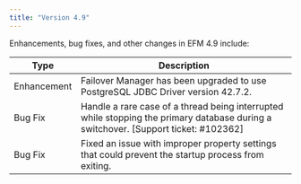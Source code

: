 ```yaml
---
title: "Version 4.9"
---
```


Enhancements, bug fixes, and other changes in EFM 4.9 include:

| Type | Description |
| ---- |------------ |
| Enhancement | Failover Manager has been upgraded to use PostgreSQL JDBC Driver version 42.7.2. |
| Bug Fix | Handle a rare case of a thread being interrupted while stopping the primary database during a switchover. [Support ticket: #102362] |
| Bug Fix | Fixed an issue with improper property settings that could prevent the startup process from exiting. |
